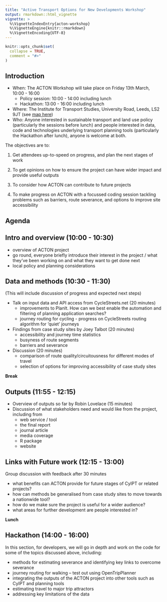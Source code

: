 ```yaml
---
title: "Active Transport Options for New Developments Workshop"
output: rmarkdown::html_vignette
vignette: >
  %\VignetteIndexEntry{acton-workshop}
  %\VignetteEngine{knitr::rmarkdown}
  %\VignetteEncoding{UTF-8}
---
```


```r
knitr::opts_chunk$set(
  collapse = TRUE,
  comment = "#>"
)
```

## Introduction

- When: The ACTON Workshop will take place on Friday 13th March, 10:00 - 16:00
  - Policy session: 10:00 - 14:00 including lunch
  - Hackathon: 13:00 - 16:00 including lunch
- Where: The Institute for Transport Studies, University Road, Leeds, LS2 9JT (see [map here](https://g.page/ITSLeeds?share))
- Who: Anyone interested in sustainable transport and land use policy (particularly the sessions before lunch) and people interested in data, code and technologies underlying transport planning tools (particularly the Hackathon after lunch), anyone is welcome at both. 

The objectives are to:

1. Get attendees up-to-speed on progress, and plan the next stages of work

2. To get opinions on how to ensure the project can have wider impact and provide useful outputs

3. To consider how ACTON can contribute to future projects

4. To make progress on ACTON with a focussed coding session tackling problems such as barriers, route severance, and options to improve site accessibility

## Agenda

## Intro and overview (10:00 - 10:30)

- overview of ACTON project
- go round, everyone briefly introduce their interest in the project / what they’ve been working on and what they want to get done next
- local policy and planning considerations

## Data and methods (10:30 - 11:30)

(This will include discussion of progress and expected next steps)

- Talk on input data and API access from CycleStreets.net (20 minutes)
  - improvements to PlanIt. How can we best enable the automation and filtering of planning application searches?
  - journey routing for cycling - progress on CycleStreets routing algorithm for ‘quiet’ journeys
- Findings from case study sites by Joey Talbot (20 minutes)
  - accessibility and journey time statistics
  - busyness of route segments
  - barriers and severance
- Discussion (20 minutes)
  - comparison of route quality/circuitousness for different modes of travel
  - selection of options for improving accessibility of case study sites

**Break**

## Outputs (11:55 - 12:15)

- Overview of outputs so far by Robin Lovelace (15 minutes)
- Discussion of what stakeholders need and would like from the project, including from
  - web service / tool
  - the final report
  - journal article
  - media coverage
  - R package
  - website

## Links with Future work (12:15 - 13:00)

Group discussion with feedback after 30 minutes

- what benefits can ACTON provide for future stages of CyIPT or related projects?
- how can methods be generalised from case study sites to move towards a nationwide tool?
- how do we make sure the project is useful for a wider audience?
- what areas for further development are people interested in?

**Lunch**

## Hackathon (14:00 - 16:00)

In this section, for developers, we will go in depth and work on the code for some of the topics discussed above, including:

- methods for estimating severance and identifying key links to overcome severance
- journey routing for walking – test out using OpenTripPlanner
- integrating the outputs of the ACTON project into other tools such as CyIPT and planning tools
- estimating travel to major trip attractors
- addressing key limitations of the data

<!-- Pub -->



